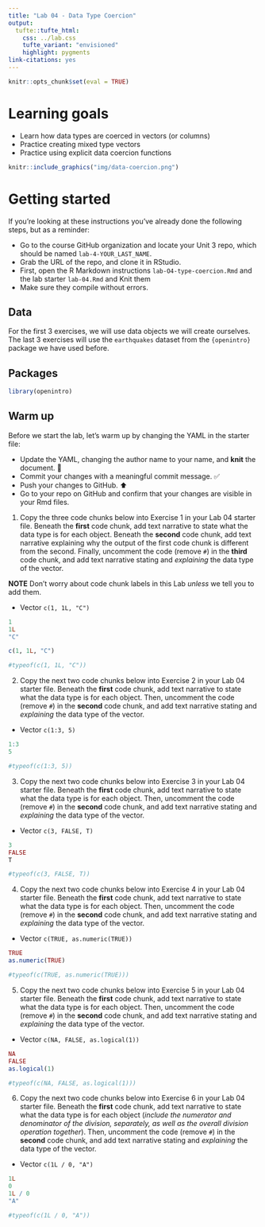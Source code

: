 ```yaml
---
title: "Lab 04 - Data Type Coercion"
output: 
  tufte::tufte_html:
    css: ../lab.css
    tufte_variant: "envisioned"
    highlight: pygments
link-citations: yes
---
```


```r
knitr::opts_chunk$set(eval = TRUE)
```

# Learning goals

-   Learn how data types are coerced in vectors (or columns)
-   Practice creating mixed type vectors
-   Practice using explicit data coercion functions

```r
knitr::include_graphics("img/data-coercion.png")
```

# Getting started

If you're looking at these instructions you've already done the following steps, but as a reminder:

-   Go to the course GitHub organization and locate your Unit 3 repo, which should be named `lab-4-YOUR_LAST_NAME`.
-   Grab the URL of the repo, and clone it in RStudio.
-   First, open the R Markdown instructions `lab-O4-type-coercion.Rmd` and the lab starter `lab-04.Rmd` and Knit them
-   Make sure they compile without errors.

## Data

For the first 3 exercises, we will use data objects we will create ourselves.
The last 3 exercises will use the `earthquakes` dataset from the `{openintro}` package we have used before.

## Packages

```r
library(openintro)
```

## Warm up

Before we start the lab, let's warm up by changing the YAML in the starter file:

-   Update the YAML, changing the author name to your name, and **knit** the document. 🧶
-   Commit your changes with a meaningful commit message. ✅
-   Push your changes to GitHub.️ ⬆️
-   Go to your repo on GitHub and confirm that your changes are visible in your Rmd files.

1.  Copy the three code chunks below into Exercise 1 in your Lab 04 starter file. Beneath the **first** code chunk, add text narrative to state what the data type is for each object. Beneath the **second** code chunk, add text narrative explaining why the output of the first code chunk is different from the second. Finally, uncomment the code (remove `#`) in the **third** code chunk, and add text narrative stating and *explaining* the data type of the vector.

**NOTE** Don't worry about code chunk labels in this Lab *unless* we tell you to add them.

-   Vector `c(1, 1L, "C")`

```r
1
1L
"C"
```

```r
c(1, 1L, "C")
```

```r
#typeof(c(1, 1L, "C"))
```

2.  Copy the next two code chunks below into Exercise 2 in your Lab 04 starter file. Beneath the **first** code chunk, add text narrative to state what the data type is for each object. Then, uncomment the code (remove `#`) in the **second** code chunk, and add text narrative stating and *explaining* the data type of the vector.

-   Vector `c(1:3, 5)`

```r
1:3
5
```

```r
#typeof(c(1:3, 5))
```

3.  Copy the next two code chunks below into Exercise 3 in your Lab 04 starter file. Beneath the **first** code chunk, add text narrative to state what the data type is for each object. Then, uncomment the code (remove `#`) in the **second** code chunk, and add text narrative stating and *explaining* the data type of the vector.

-   Vector `c(3, FALSE, T)`

```r
3 
FALSE
T
```

```r
#typeof(c(3, FALSE, T))
```

4.  Copy the next two code chunks below into Exercise 4 in your Lab 04 starter file. Beneath the **first** code chunk, add text narrative to state what the data type is for each object. Then, uncomment the code (remove `#`) in the **second** code chunk, and add text narrative stating and *explaining* the data type of the vector.

-   Vector `c(TRUE, as.numeric(TRUE))`

```r
TRUE
as.numeric(TRUE)
```

```r
#typeof(c(TRUE, as.numeric(TRUE)))
```

5.  Copy the next two code chunks below into Exercise 5 in your Lab 04 starter file. Beneath the **first** code chunk, add text narrative to state what the data type is for each object. Then, uncomment the code (remove `#`) in the **second** code chunk, and add text narrative stating and *explaining* the data type of the vector.
-   Vector `c(NA, FALSE, as.logical(1))`

```r
NA
FALSE
as.logical(1)
```

```r
#typeof(c(NA, FALSE, as.logical(1)))
```

6.  Copy the next two code chunks below into Exercise 6 in your Lab 04 starter file. Beneath the **first** code chunk, add text narrative to state what the data type is for each object (*include the numerator and denominator of the division, separately, as well as the overall division operation together*). Then, uncomment the code (remove `#`) in the **second** code chunk, and add text narrative stating and *explaining* the data type of the vector.

-   Vector `c(1L / 0, "A")`

```r
1L
0
1L / 0
"A"
```

```r
#typeof(c(1L / 0, "A"))
```
